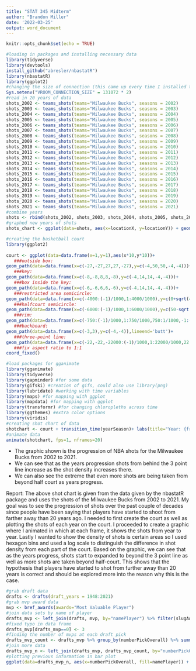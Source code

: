 ```yaml
---
title: "STAT 345 Midterm"
author: "Brandon Miller"
date: '2022-03-25'
output: word_document
---
```


```r
knitr::opts_chunk$set(echo = TRUE)
```

```r
#loading in packages and installing necessary data
library(tidyverse)
library(devtools)
install_github("abresler/nbastatR")
library(nbastatR)
library(ggplot2)
#changing the size of connection (this came up every time I installed the data in so I had to do this in order to fix it)
Sys.setenv("VROOM_CONNECTION_SIZE" = 131072 * 2)
#read in 20 years of data
shots_2002 <- teams_shots(teams="Milwaukee Bucks", seasons = 2002)
shots_2003 <- teams_shots(teams="Milwaukee Bucks", seasons = 2003)
shots_2004 <- teams_shots(teams="Milwaukee Bucks", seasons = 2004)
shots_2005 <- teams_shots(teams="Milwaukee Bucks", seasons = 2005)
shots_2006 <- teams_shots(teams="Milwaukee Bucks", seasons = 2006)
shots_2007 <- teams_shots(teams="Milwaukee Bucks", seasons = 2007)
shots_2008 <- teams_shots(teams="Milwaukee Bucks", seasons = 2008)
shots_2009 <- teams_shots(teams="Milwaukee Bucks", seasons = 2009)
shots_2010 <- teams_shots(teams="Milwaukee Bucks", seasons = 2010)
shots_2011 <- teams_shots(teams="Milwaukee Bucks", seasons = 2011)
shots_2012 <- teams_shots(teams="Milwaukee Bucks", seasons = 2012)
shots_2013 <- teams_shots(teams="Milwaukee Bucks", seasons = 2013)
shots_2014 <- teams_shots(teams="Milwaukee Bucks", seasons = 2014)
shots_2015 <- teams_shots(teams="Milwaukee Bucks", seasons = 2015)
shots_2016 <- teams_shots(teams="Milwaukee Bucks", seasons = 2016)
shots_2017 <- teams_shots(teams="Milwaukee Bucks", seasons = 2017)
shots_2018 <- teams_shots(teams="Milwaukee Bucks", seasons = 2018)
shots_2019 <- teams_shots(teams="Milwaukee Bucks", seasons = 2019)
shots_2020 <- teams_shots(teams="Milwaukee Bucks", seasons = 2020)
shots_2021 <- teams_shots(teams="Milwaukee Bucks", seasons = 2021)
#combine years
shots <- rbind(shots_2002, shots_2003, shots_2004, shots_2005, shots_2006, shots_2007, shots_2008, shots_2009, shots_2010, shots_2011, shots_2012, shots_2013, shots_2014, shots_2015, shots_2016, shots_2017, shots_2018, shots_2019, shots_2020, shots_2021)
#graphed new years of shots
shots_chart <- ggplot(data=shots, aes(x=locationX, y=locationY)) + geom_point() + xlim(-300, 300) + ylim(-100, 500)
```

```r
#creating the basketball court
library(ggplot2)
 
court <- ggplot(data=data.frame(x=1,y=1),aes(x*10,y*10))+
   ###outside box:
geom_path(data=data.frame(x=c(-27,-27,27,27,-27),y=c(-4,50,50,-4,-4)))+
   ###key:
geom_path(data=data.frame(x=c(-8,-8,8,8,-8),y=c(-4,14,14,-4,-4)))+
   ###box inside the key:
geom_path(data=data.frame(x=c(-6,-6,6,6,-6),y=c(-4,14,14,-4,-4)))+
   ###restricted area semicircle:
geom_path(data=data.frame(x=c(-4000:(-1)/1000,1:4000/1000),y=c(0+sqrt(4^2-c(-4000:(-1)/1000,1:4000/1000)^2))),aes(x=10*x,y=11*y))+
   ###halfcourt semicircle:
geom_path(data=data.frame(x=c(-6000:(-1)/1000,1:6000/1000),y=c(50-sqrt(6^2-c(-6000:(-1)/1000,1:6000/1000)^2))),aes(x=10*x,y=10*y))+
   ###rim:
geom_path(data=data.frame(x=c(-750:(-1)/1000,1:750/1000,750:1/1000,-1:-750/1000),y=c(c(-3+sqrt(0.75^2-c(-750:(-1)/1000,1:750/1000)^2)),c(-3-sqrt(0.75^2-c(750:1/1000,-1:-750/1000)^2)))),aes(x=10*x,y=10*y))+
   ###backboard:
geom_path(data=data.frame(x=c(-3,3),y=c(-4,-4)),lineend='butt')+
   ###three-point line:
geom_path(data=data.frame(x=c(-22,-22,-22000:(-1)/1000,1:22000/1000,22,22),y=c(-5,169/12,5.25+sqrt(23.75^2-c(-22000:(-1)/1000,1:22000/1000)^2),169/12,-5)),aes(x=10*x,y=8*y))+
   ###fix aspect ratio to 1:1
coord_fixed()

```
```r
#load packages for gganimate
library(gganimate)
library(tidyverse)
library(gapminder) #for some data
library(gifski) #creation of gifs, could also use library(png)
library(lubridate) #working with time variables
library(maps) #for mapping with ggplot
library(mapdata) #for mapping with ggplot
library(transformr) #for changing chloropleths across time
library(ggthemes) #extra color options
library(viridis)
#creating shot chart of data
shotchart <- court + transition_time(yearSeason)+ labs(title="Year: {frame_time}", x="", y="")+theme_bw()+geom_hex(data=shots, aes(x=locationX, y=locationY), bins=25, alpha=0.8)+scale_fill_viridis(option = "C", trans="log")
#animate data
animate(shotchart, fps=1, nframes=20)
```

- The graphic shown is the progression of NBA shots for the Milwaukee Bucks from 2002 to 2021.
- We can see that as the years progression shots from behind the 3 point line increase as the shot density increases there. 
- We can also see the extreme that even more shots are being taken from beyond half court as years progress. 

Report:
The above shot chart is given from the data given by the nbastatR package and uses the shots of the Milwaukee Bucks from 2002 to 2021. My goal was to see the progression of shots over the past couple of decades since people have been saying that players have started to shoot from farther away than 20 years ago. I needed to first create the court as well as plotting the shots of each year on the court. I proceeded to create a graphic where I animated in which at each frame, it shows the shots from year to year. Lastly I wanted to show the density of shots is certain areas so I used hexagon bins and used a log scale to distinguish the difference in shot density from each part of the court. Based on the graphic, we can see that as the years progress, shots start to expanded to beyond the 3 point line as well as more shots are taken beyond half-court. This shows that the hypothesis that players have started to shot from further away than 20 years is correct and should be explored more into the reason why this is the case. 
   
```r
#grab draft data
drafts <- drafts(draft_years = 1948:2021)
#grab mvp award data
mvp <- bref_awards(awards="Most Valuable Player")
#join data sets by name of player
drafts_mvp <- left_join(drafts, mvp, by="namePlayer") %>% filter(slugAward=="mvp") %>% select("namePlayer", "numberPickOverall")
#fixed typo in data frame
drafts_mvp[drafts_mvp==0] <- 3
#finding the number of mvps at each draft pick
drafts_mvp_count <- drafts_mvp %>% group_by(numberPickOverall) %>% summarise(count=n())
#join more data
drafts_mvp_n <- left_join(drafts_mvp, drafts_mvp_count, by="numberPickOverall")
#plotting previous information in bar plot
ggplot(data=drafts_mvp_n, aes(x=numberPickOverall, fill=namePlayer)) + geom_bar()+labs(title="Total Number of MVPs for Each Overall Draft Selection", x="Overall Pick", y="Number of MVPs")
```


